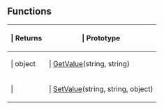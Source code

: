 ==Functions==

{{Lua/Table_Prefix}}
{| {{Lua/Table_Header}}
!{{Lua/Column_Style/Returns_List}} | Returns
!{{Lua/Column_Style/Prototype_List}} | Prototype
|-
|{{Lua/Cell_Style/Returns_List}} | object
|{{Lua/Cell_Style/Prototype_List}} | [[Lua/Server/Config/Functions/GetValue|GetValue]](string, string)
|-
|{{Lua/Cell_Style/Returns_List}} | 
|{{Lua/Cell_Style/Prototype_List}} | [[Lua/Server/Config/Functions/SetValue|SetValue]](string, string, object)
|} {{Lua/Table_Suffix}}